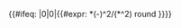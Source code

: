 <includeonly>{{#ifeq: {{NUMBEROF|ARTICLES|{{{1}}}}}|0|0|{{#expr: {{NUMBEROF|EDITS|{{{1}}}}}*({{NUMBEROF|PAGES|{{{1}}}}}-{{NUMBEROF|ARTICLES|{{{1}}}}})^2/({{NUMBEROF|PAGES|{{{1}}}}}*{{NUMBEROF|ARTICLES|{{{1}}}}}^2) round {{{2|1}}}}}}}</includeonly>